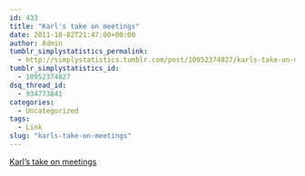 ```yaml
---
id: 433
title: "Karl's take on meetings"
date: 2011-10-02T21:47:00+00:00
author: Admin
tumblr_simplystatistics_permalink:
  - http://simplystatistics.tumblr.com/post/10952374827/karls-take-on-meetings
tumblr_simplystatistics_id:
  - 10952374827
dsq_thread_id:
  - 934773841
categories:
  - Uncategorized
tags:
  - Link
slug: "karls-take-on-meetings"
---
```

[Karl's take on meetings](http://kbroman.wordpress.com/2011/09/28/meetings-vs-work/)
